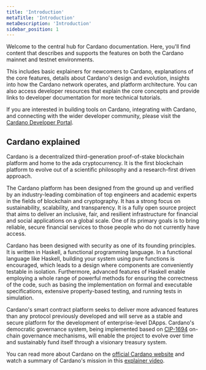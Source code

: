 ```yaml
---
title: 'Introduction'
metaTitle: 'Introduction'
metaDescription: 'Introduction'
sidebar_position: 1
---
```


Welcome to the central hub for Cardano documentation. Here, you'll find content that describes and supports the features on both the Cardano mainnet and testnet environments.

This includes basic explainers for newcomers to Cardano, explanations of the core features, details about Cardano's design and evolution, insights into how the Cardano network operates, and platform architecture. You can also access developer resources that explain the core concepts and provide links to developer documentation for more technical tutorials.  

If you are interested in building tools on Cardano, integrating with Cardano,
and connecting with the wider developer community, please visit the
[Cardano Developer Portal](https://developers.cardano.org/home/).

## Cardano explained

Cardano is a decentralized third-generation proof-of-stake blockchain platform
and home to the ada cryptocurrency. It is the first blockchain platform to
evolve out of a scientific philosophy and a research-first driven approach.

The Cardano platform has been designed from the ground up and verified by an
industry-leading combination of top engineers and academic experts in the fields
of blockchain and cryptography. It has a strong focus on sustainability,
scalability, and transparency. It is a fully open source project that aims to
deliver an inclusive, fair, and resilient infrastructure for financial and
social applications on a global scale. One of its primary goals is to bring
reliable, secure financial services to those people who do not currently have
access.

Cardano has been designed with security as one of its founding principles. It is
written in Haskell, a functional programming language. In a functional language
like Haskell, building your system using pure functions is encouraged, which
leads to a design where components are conveniently testable in isolation.
Furthermore, advanced features of Haskell enable employing a whole range of
powerful methods for ensuring the correctness of the code, such as basing the
implementation on formal and executable specifications, extensive property-based
testing, and running tests in simulation.

Cardano's smart contract platform seeks to deliver more
advanced features than any protocol previously developed and will serve as a
stable and secure platform for the development of enterprise-level DApps. Cardano's democratic governance system, being implemented based on [CIP-1694](https://cips.cardano.org/cip/CIP-1694) on-chain governance mechanisms, will enable the project to evolve over time and sustainably fund itself through a visionary treasury system.

You can read more about Cardano on the [official Cardano website](https://cardano.org/) and watch a summary of Cardano's mission in this [explainer video](https://www.youtube.com/watch?v=l_Nv0-PVrnM/).
